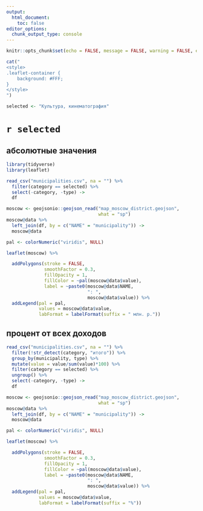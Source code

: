 ```yaml
---
output:
  html_document:
    toc: false
editor_options: 
  chunk_output_type: console
---
```


```r
knitr::opts_chunk$set(echo = FALSE, message = FALSE, warning = FALSE, error = FALSE)
```

```r
cat("
<style>
.leaflet-container {
    background: #FFF;
}
</style>
")
```

```r
selected <- "Культура, кинематография"
```

# `r selected` {.tabset .tabset-fade .tabset-pills}

## aбсолютные значения

```r
library(tidyverse)
library(leaflet)

read_csv("municipalities.csv", na = "") %>% 
  filter(category == selected) %>% 
  select(-category, -type) ->
  df

moscow <- geojsonio::geojson_read("map_moscow_district.geojson", 
                                  what = "sp")
moscow@data %>% 
  left_join(df, by = c("NAME" = "municipality")) -> 
  moscow@data

pal <- colorNumeric("viridis", NULL)

leaflet(moscow) %>%

  addPolygons(stroke = FALSE, 
              smoothFactor = 0.3, 
              fillOpacity = 1,
              fillColor = ~pal(moscow@data$value),
              label = ~paste0(moscow@data$NAME, 
                              ": ", 
                              moscow@data$value)) %>%
  addLegend(pal = pal, 
            values = moscow@data$value,
            labFormat = labelFormat(suffix = " млн. р."))
```

## прoцент от всех доходов

```r
read_csv("municipalities.csv", na = "") %>% 
  filter(!str_detect(category, "итого")) %>% 
  group_by(municipality, type) %>% 
  mutate(value = value/sum(value)*100) %>% 
  filter(category == selected) %>% 
  ungroup() %>% 
  select(-category, -type) ->
  df

moscow <- geojsonio::geojson_read("map_moscow_district.geojson", 
                                  what = "sp")
moscow@data %>% 
  left_join(df, by = c("NAME" = "municipality")) -> 
  moscow@data

pal <- colorNumeric("viridis", NULL)

leaflet(moscow) %>%

  addPolygons(stroke = FALSE, 
              smoothFactor = 0.3, 
              fillOpacity = 1,
              fillColor = ~pal(moscow@data$value),
              label = ~paste0(moscow@data$NAME, 
                              ": ", 
                              moscow@data$value)) %>%
  addLegend(pal = pal, 
            values = moscow@data$value,
            labFormat = labelFormat(suffix = "%"))
```
